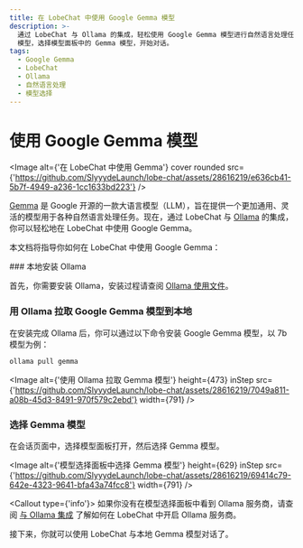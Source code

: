 ```yaml
---
title: 在 LobeChat 中使用 Google Gemma 模型
description: >-
  通过 LobeChat 与 Ollama 的集成，轻松使用 Google Gemma 模型进行自然语言处理任务。安装 Ollama，拉取 Gemma
  模型，选择模型面板中的 Gemma 模型，开始对话。
tags:
  - Google Gemma
  - LobeChat
  - Ollama
  - 自然语言处理
  - 模型选择
---
```


# 使用 Google Gemma 模型

<Image
  alt={'在 LobeChat 中使用 Gemma'}
  cover
  rounded
  src={'https://github.com/SlyyydeLaunch/lobe-chat/assets/28616219/e636cb41-5b7f-4949-a236-1cc1633bd223'}
/>

[Gemma](https://blog.google/technology/developers/gemma-open-models/) 是 Google 开源的一款大语言模型（LLM），旨在提供一个更加通用、灵活的模型用于各种自然语言处理任务。现在，通过 LobeChat 与 [Ollama](https://ollama.com/) 的集成，你可以轻松地在 LobeChat 中使用 Google Gemma。

本文档将指导你如何在 LobeChat 中使用 Google Gemma：

<Steps>
  ### 本地安装 Ollama

首先，你需要安装 Ollama，安装过程请查阅 [Ollama 使用文件](/docs/usage/providers/ollama)。

### 用 Ollama 拉取 Google Gemma 模型到本地

在安装完成 Ollama 后，你可以通过以下命令安装 Google Gemma 模型，以 7b 模型为例：

```bash
ollama pull gemma
```

<Image
  alt={'使用 Ollama 拉取 Gemma 模型'}
  height={473}
  inStep
  src={'https://github.com/SlyyydeLaunch/lobe-chat/assets/28616219/7049a811-a08b-45d3-8491-970f579c2ebd'}
  width={791}
/>

### 选择 Gemma 模型

在会话页面中，选择模型面板打开，然后选择 Gemma 模型。

<Image
  alt={'模型选择面板中选择 Gemma 模型'}
  height={629}
  inStep
  src={'https://github.com/SlyyydeLaunch/lobe-chat/assets/28616219/69414c79-642e-4323-9641-bfa43a74fcc8'}
  width={791}
/>

  <Callout type={'info'}>
    如果你没有在模型选择面板中看到 Ollama 服务商，请查阅 [与 Ollama
    集成](/docs/self-hosting/examples/ollama) 了解如何在 LobeChat 中开启 Ollama 服务商。

</Callout>
</Steps>

接下来，你就可以使用 LobeChat 与本地 Gemma 模型对话了。
